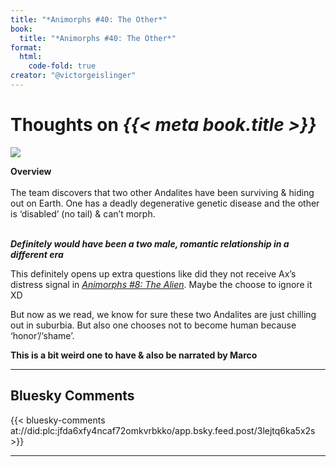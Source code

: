 ```yaml
---
title: "*Animorphs #40: The Other*"
book:
  title: "*Animorphs #40: The Other*"
format:
  html:
    code-fold: true
creator: "@victorgeislinger"
---
```


# Thoughts on *{{< meta book.title >}}*

::: {layout="[30,70]"}
![](https://books.google.com/books/content?id=kWYwDwAAQBAJ&printsec=frontcover&img=2)

**Overview** <br/>
<br/>
The team discovers that two other Andalites have been surviving & hiding out on Earth.
One has a deadly degenerative genetic disease and the other is 'disabled' (no tail) &
can't morph.
<br/>
<br/>


:::


***Definitely would have been a two male, romantic relationship in a different era***

This definitely opens up extra questions like did they not receive Ax's distress
signal in *[Animorphs #8: The Alien](https://www.victorsothervector.com/books/book-animorphs%E2%80%93_x2308_the_alien.html)*.
Maybe the choose to ignore it XD

But now as we read, we know for sure these two Andalites are just chilling out
in suburbia. But also one chooses not to become human because 'honor'/'shame'.

**This is a bit weird one to have & also be narrated by Marco**

--- 

:::{.callout-note icon=false}

## Bluesky Comments

{{< bluesky-comments at://did:plc:jfda6xfy4ncaf72omkvrbkko/app.bsky.feed.post/3lejtq6ka5x2s >}}


:::
---